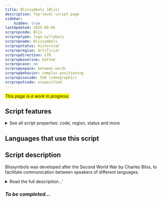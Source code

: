 ```yaml
---
title: Blissymbols [Blis]
description: Top-level script page
sidebar:
    hidden: true
lastUpdated: 2025-08-06
scrpropcode: Blis
scrproptype: logo-syllabary
scrpropname: Blissymbols
scrpropstatus: Historical
scrpropregion: Artificial
scrpropdirection: LTR
scrpropbaseline: bottom
scrpropcase: no
scrpropwspace: between words
scrpropbehavior: complex positioning
scrpropisocode: 550 (ideographic)
scrpropotcode: unspecified
---
```


<span style='background-color:yellow'>_This page is a work in progress._</span>


## Script features

<details>
<summary> See all script properties: code, region, status and more</summary>
<ScriptInfo />
</details>

## Languages that use this script

<WsList script='Blis' wsMax='5' />

## Script description

Blissymbols was developed after the Second World War by Charles Bliss, to facilitate communication between speakers of different languages.

<details><summary>Read the full description...'</summary>_Not yet available._</details>

### _To be completed..._

